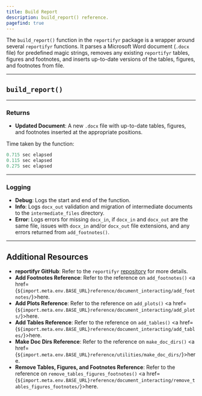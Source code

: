 ```yaml
---
title: Build Report
description: build_report() reference. 
pagefind: true
---
```



The `build_report()` function in the `reportifyr` package is a wrapper around several `reportifyr` functions. It parses a Microsoft Word document (`.docx` file) for predefined magic strings, removes any existing `reportifyr` tables, figures and footnotes, and inserts up-to-date versions of the tables, figures, and footnotes from file.

---

## `build_report()`

<EmbeddedHTML filename="/public/html_files/build_report.html"/>

---

### Returns

- **Updated Document**: A new `.docx` file with up-to-date tables, figures, and footnotes inserted at the appropriate positions.

Time taken by the function:

```r
0.715 sec elapsed
0.115 sec elapsed
0.275 sec elapsed
```

---

### Logging

- **Debug**: Logs the start and end of the function.
- **Info**: Logs `docx_out` validation and migration of intermediate documents to the `intermediate_files` directory.
- **Error**: Logs errors for missing `docx_in`, if `docx_in` and `docx_out` are the same file, issues with `docx_in` and/or `docx_out` file extensions, and any errors returned from `add_footnotes()`.

---

## Additional Resources

- **reportifyr GitHub**: Refer to the `reportifyr` [repository](https://github.com/A2-ai/reportifyr) for more details.
- **Add Footnotes Reference**: Refer to the reference on `add_footnotes()` <a href={`${import.meta.env.BASE_URL}reference/document_interacting/add_footnotes/`}>here</a>.
- **Add Plots Reference**: Refer to the reference on `add_plots()` <a href={`${import.meta.env.BASE_URL}reference/document_interacting/add_plots/`}>here</a>.
- **Add Tables Reference**: Refer to the reference on `add_tables()` <a href={`${import.meta.env.BASE_URL}reference/document_interacting/add_tables/`}>here</a>.
- **Make Doc Dirs Reference**: Refer to the reference on `make_doc_dirs()` <a href={`${import.meta.env.BASE_URL}reference/utilities/make_doc_dirs/`}>here</a>.
- **Remove Tables, Figures, and Footnotes Reference**: Refer to the reference on `remove_tables_figures_footnotes()` <a href={`${import.meta.env.BASE_URL}reference/document_interacting/remove_tables_figures_footnotes/`}>here</a>.
